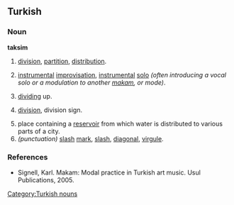 ==Turkish==

===Noun===
'''taksim'''

# [[division]], [[partition]], [[distribution]].
#{{music|lang=tr}} [[instrumental]] [[improvisation]], [[instrumental]] [[solo]] ''(often introducing a vocal solo or a modulation to another [[makam]], or mode)''.
# [[dividing]] up.
#{{math|lang=tr}} [[division]], division sign.
# place containing a [[reservoir]] from which water is distributed to various parts of a city.
#''(punctuation)''  [[slash]] [[mark]], [[slash]], [[diagonal]], [[virgule]].

===References===
*Signell, Karl. Makam: Modal practice in Turkish art music. Usul Publications, 2005.

[[Category:Turkish nouns]]